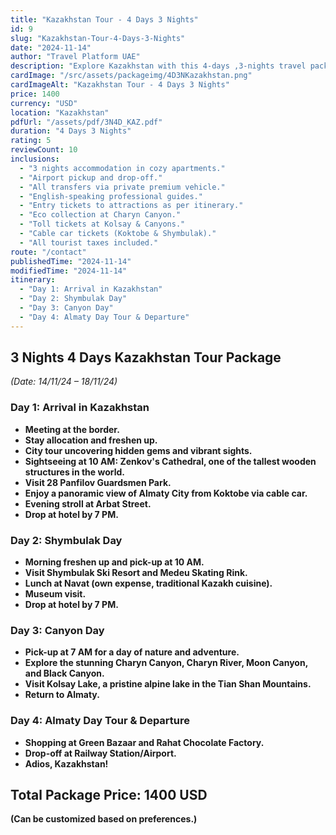 ```yaml
---
title: "Kazakhstan Tour - 4 Days 3 Nights"
id: 9
slug: "Kazakhstan-Tour-4-Days-3-Nights"
date: "2024-11-14"
author: "Travel Platform UAE"
description: "Explore Kazakhstan with this 4-days ,3-nights travel package. Discover breathtaking landscapes, cultural wonders, and exciting adventures."
cardImage: "/src/assets/packageimg/4D3NKazakhstan.png"
cardImageAlt: "Kazakhstan Tour - 4 Days 3 Nights"
price: 1400
currency: "USD"
location: "Kazakhstan"
pdfUrl: "/assets/pdf/3N4D_KAZ.pdf"
duration: "4 Days 3 Nights"
rating: 5
reviewCount: 10
inclusions:
  - "3 nights accommodation in cozy apartments."
  - "Airport pickup and drop-off."
  - "All transfers via private premium vehicle."
  - "English-speaking professional guides."
  - "Entry tickets to attractions as per itinerary."
  - "Eco collection at Charyn Canyon."
  - "Toll tickets at Kolsay & Canyons."
  - "Cable car tickets (Koktobe & Shymbulak)."
  - "All tourist taxes included."
route: "/contact"
publishedTime: "2024-11-14"
modifiedTime: "2024-11-14"
itinerary:
  - "Day 1: Arrival in Kazakhstan"
  - "Day 2: Shymbulak Day"
  - "Day 3: Canyon Day"
  - "Day 4: Almaty Day Tour & Departure"
---
```


## 3 Nights 4 Days Kazakhstan Tour Package  
*(Date: 14/11/24 – 18/11/24)*  

### Day 1: Arrival in Kazakhstan  
- **Meeting at the border.**  
- **Stay allocation and freshen up.**  
- **City tour uncovering hidden gems and vibrant sights.**  
- **Sightseeing at 10 AM: Zenkov's Cathedral, one of the tallest wooden structures in the world.**  
- **Visit 28 Panfilov Guardsmen Park.**  
- **Enjoy a panoramic view of Almaty City from Koktobe via cable car.**  
- **Evening stroll at Arbat Street.**  
- **Drop at hotel by 7 PM.**  

### Day 2: Shymbulak Day  
- **Morning freshen up and pick-up at 10 AM.**  
- **Visit Shymbulak Ski Resort and Medeu Skating Rink.**  
- **Lunch at Navat (own expense, traditional Kazakh cuisine).**  
- **Museum visit.**  
- **Drop at hotel by 7 PM.**  

### Day 3: Canyon Day  
- **Pick-up at 7 AM for a day of nature and adventure.**  
- **Explore the stunning Charyn Canyon, Charyn River, Moon Canyon, and Black Canyon.**  
- **Visit Kolsay Lake, a pristine alpine lake in the Tian Shan Mountains.**  
- **Return to Almaty.**  

### Day 4: Almaty Day Tour & Departure  
- **Shopping at Green Bazaar and Rahat Chocolate Factory.**  
- **Drop-off at Railway Station/Airport.**  
- **Adios, Kazakhstan!**  

## Total Package Price: 1400 USD  
**(Can be customized based on preferences.)**  


